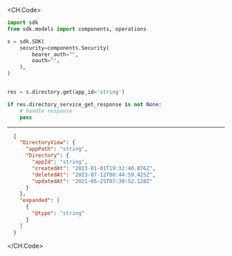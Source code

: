 
<CH.Code>
```python Get.py
import sdk
from sdk.models import components, operations

s = sdk.SDK(
    security=components.Security(
        bearer_auth="",
        oauth="",
    ),
)


res = s.directory.get(app_id='string')

if res.directory_service_get_response is not None:
    # handle response
    pass
```
---

```json Example Response
  {
    "DirectoryView": {
      "appPath": "string",
      "Directory": {
        "appId": "string",
        "createdAt": "2023-01-01T19:32:40.876Z",
        "deletedAt": "2023-07-12T08:44:59.425Z",
        "updatedAt": "2021-05-25T07:38:52.128Z"
      }
    },
    "expanded": [
      {
        "@type": "string"
      }
    ]
  }
```
</CH.Code>
